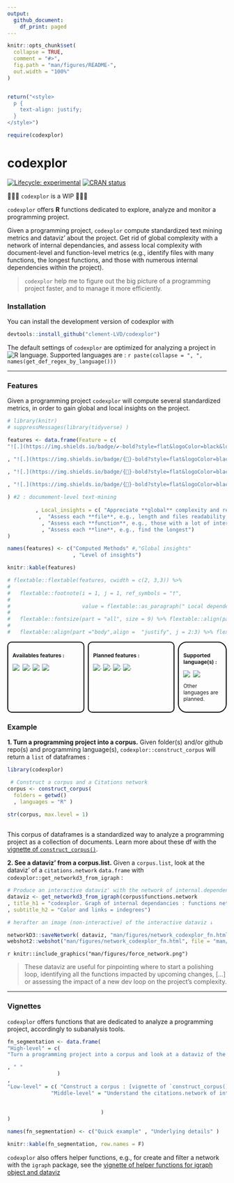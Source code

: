 ```yaml
---
output: 
  github_document:
    df_print: paged
---
```


```r
knitr::opts_chunk$set(
  collapse = TRUE,
  comment = "#>",
  fig.path = "man/figures/README-",
  out.width = "100%"
)


return("<style>
  p {
    text-align: justify;
  }
</style>")

require(codexplor)

```

# codexplor
<!-- badges: start -->
[![Lifecycle: experimental](https://img.shields.io/badge/lifecycle-experimental-orange.svg)](https://lifecycle.r-lib.org/articles/stages.html#experimental)
[![CRAN status](https://www.r-pkg.org/badges/version/codexplor)](https://CRAN.R-project.org/package=codexplor)
<!-- badges: end -->

🧰🔧🔨 `codexplor` is a WIP 🧰🔧🔨

`codexplor` offers **R** functions dedicated to explore, analyze and monitor a programming project.

Given a programming project, `codexplor` compute standardized text mining metrics and dataviz' about the project. Get rid of global complexity with a network of internal dependancies, and assess local complexity with document-level and function-level metrics (e.g., identify files with many functions, the longest functions, and those with numerous internal dependencies within the project).

> `codexplor` help me to figure out the big picture of a programming project faster, and to manage it more efficiently.


### Installation

You can install the development version of codexplor with

``` r
devtools::install_github("clement-LVD/codexplor")
```


The default settings of `codexplor` are optimized for analyzing a project in ![R](https://img.shields.io/badge/R-black) language. Supported languages are : `r paste(collapse = ", ", names(get_def_regex_by_language()))`

---


### Features 
Given a programming project `codexplor` will compute several standardized metrics, in order to gain global and local insights on the project. 

```r
# library(knitr)
# suppressMessages(library(tidyverse) )

features <- data.frame(Feature = c( 
"![.](https://img.shields.io/badge/✔️-bold?style=flat&logoColor=black&logoSize=2&label=Network of internal dependencies&labelColor=black&color=green)" 

, "![.](https://img.shields.io/badge/{🚧}-bold?style=flat&logoColor=black&logoSize=2&label=Document-level metrics&labelColor=grey&color=yellow)"

, "![.](https://img.shields.io/badge/{🚧}-bold?style=flat&logoColor=black&logoSize=2&label=Function-level metrics&labelColor=grey&color=orange)"

, "![.](https://img.shields.io/badge/{🚧}-bold?style=flat&logoColor=black&logoSize=2&label=Line-level metrics&labelColor=grey&color=green)"
 
) #2 : documement-level text-mining
           
         , Local_insights = c( "Appreciate **global** complexity and reveal critical files, e.g., major internal dependancies, clusters of 'difficult-to-read' files" 
          ,  "Assess each **file**, e.g., length and files readability, number of functions within a file"  # 2 : document-level text-mining
           , "Assess each **function**, e.g., those with a lot of internal dependencies"
           , "Assess each **line**, e.g., find the longest")
)

names(features) <- c("Computed Methods" #,"Global insights"
                     , "Level of insights")

knitr::kable(features)

# flextable::flextable(features, cwidth = c(2, 3,3)) %>%
#   
#   flextable::footnote(i = 1, j = 1, ref_symbols = "†",
#                       
#                       value = flextable::as_paragraph(" Local dependencies are functions that are called by others functions of the project")) %>%
#   
#   flextable::fontsize(part = "all", size = 9) %>% flextable::align(part ="header",align =  "center")%>%
#   
#   flextable::align(part ="body",align =  "justify", j = 2:3) %>% flextable::font(part = "all", fontname = "Arial")

```

<!-- FEATURES are on 3 flex-columns : -->

<div style="display: flex;font-size: 12px;">

<div style="flex: 35%; padding: 10px; border: 2px solid #000; border-radius: 10px; margin-right: 8px;">  

**Availables features :** 

![ ](https://img.shields.io/badge/{Construct--corpus}-bold?style=flat&logoColor=black&logoSize=2&label=Read files from github and/or locally&labelColor=black&color=green)
![.](https://img.shields.io/badge/{Analyze}-bold?style=flat&logoColor=black&logoSize=2&label=Line-level metrics&labelColor=grey&color=green)
![ ](https://img.shields.io/badge/{Analyze}-bold?style=flat&logoColor=black&logoSize=2&label=Compute a network of internal dependencies&labelColor=black&color=green)
![ ](https://img.shields.io/badge/{networkD3}-bold?style=flat&logoColor=black&logoSize=2&label=Dataviz from a network&labelColor=black&color=green)


</div>

 <div style="flex: 40%; padding: 10px; border: 2px solid #000; border-radius: 10px; margin-right: 8px;">
  
**Planned features :** 

![.](https://img.shields.io/badge/{Analyze}-bold?style=flat&logoColor=black&logoSize=2&label=Document-level metrics&labelColor=grey&color=yellow)
![.](https://img.shields.io/badge/{Analyze}-bold?style=flat&logoColor=black&logoSize=2&label=Global text-mining metrics&labelColor=grey&color=orange)
![.](https://img.shields.io/badge/{Export}-bold?style=flat&logoColor=black&logoSize=2&label=Reporting&labelColor=grey&color=orange)
![.](https://img.shields.io/badge/{Analyze}-bold?style=flat&logoColor=black&logoSize=2&label=Function-level metrics&labelColor=grey&color=orange)

 </div>
 
 <div style="flex: 20%; padding: 10px; border: 2px solid #000; border-radius: 20px">  

**Supported language(s) :**

![ ](https://img.shields.io/badge/R-green)
![ ](https://img.shields.io/badge/Python-yellow)
<!-- ![ ](https://img.shields.io/badge/Javascript-orange) -->

Other languages are planned.

</div>


</div>


### Example

**1. Turn a programming project into a corpus.** Given folder(s) and/or github repo(s) and programming language(s), `codexplor::construct_corpus` will return a `list` of dataframes :



```r
library(codexplor)

 # Construct a corpus and a Citations network
corpus <- construct_corpus(
  folders = getwd()
  , languages = "R" )
    
str(corpus, max.level = 1)
  
```

This corpus of dataframes is a standardized way to analyze a programming project as a collection of documents. Learn more about these df with the [vignette of `construct_corpus()`](https://clement-lvd.github.io/codexplor/articles/vignette_construct_corpus.html).

**2. See a dataviz' from a corpus.list.** Given a `corpus.list`, look at the dataviz' of a `citations.network` `data.frame` with `codexplor::get_networkd3_from_igraph` :

```r
# Produce an interactive dataviz' with the network of internal.dependencies
dataviz <- get_networkd3_from_igraph(corpus$functions.network
, title_h1 = "codexplor. Graph of internal dependancies : functions network"
, subtitle_h2 = "Color and links = indegrees") 

# herafter an image (non-interactive) of the interactive dataviz ↓
```

```r
 
networkD3::saveNetwork( dataviz, "man/figures/network_codexplor_fn.html")   
webshot2::webshot("man/figures/network_codexplor_fn.html", file = "man/figures/force_network.png"  )

```

`r knitr::include_graphics("man/figures/force_network.png")`

> These dataviz are useful for pinpointing where to start a polishing loop, identifying all the functions impacted by upcoming changes, [...] or assessing the impact of a new dev loop on the project's complexity.

---

### Vignettes

`codexplor` offers functions that are dedicated to analyze a programming project, accordingly to subanalysis tools. 

```r

fn_segmentation <- data.frame(
"High-level" = c(
"Turn a programming project into a corpus and look at a dataviz of the files : [vignette of example of documents network](https://clement-lvd.github.io/codexplor/articles/vignette_analyse_citations_network_from_project.html)"

, " "
                )
, 
"Low-level" = c( "Construct a corpus : [vignette of `construct_corpus()`](https://clement-lvd.github.io/codexplor/articles/vignette_construct_corpus.html)", 
              "Middle-level" = "Understand the citations.network of internal dependancies : [vignette of `citations.network` `dataframe`](https://clement-lvd.github.io/codexplor/articles/vignette_citations.network_df_of_internal.dependencies.html)" 
                 
  
                              )
)

names(fn_segmentation) <- c("Quick example" , "Underlying details" )

knitr::kable(fn_segmentation, row.names = F)


```

`codexplor` also offers helper functions, e.g., for create and filter a network with the `igraph` package, see the [vignette of helper functions for igraph object and dataviz](https://clement-lvd.github.io/codexplor/articles/manage_igraph_object.html)

